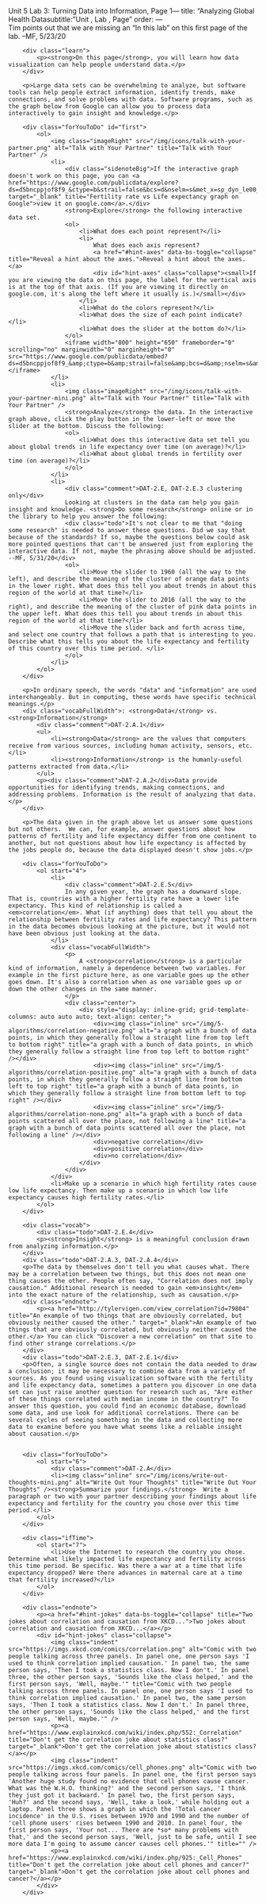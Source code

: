 Unit 5 Lab 3: Turning Data into Information, Page 1---
title: "Analyzing Global Health Datasubtitle: "Unit , Lab , Page"
order:
---
		<div class="todo">Tim points out that we are missing an "In this lab" on this first page of the lab. --MF, 5/23/20</div>
        <div class="learn">
        	<p><strong>On this page</strong>, you will learn how data visualization can help people understand data.</p>
        </div>
        
        <p>Large data sets can be overwhelming to analyze, but software tools can help people extract information, identify trends, make connections, and solve problems with data. Software programs, such as the graph below from Google can allow you to process data interactively to gain insight and knowledge.</p>
        
        <div class="forYouToDo" id="first">
			<ol>
            	<img class="imageRight" src="/img/icons/talk-with-your-partner.png" alt="Talk with Your Partner" title="Talk with Your Partner" /> 
                <li>
                    <div class="sidenoteBig">If the interactive graph doesn't work on this page, you can <a href="https://www.google.com/publicdata/explore?ds=d5bncppjof8f9_&ctype=b&strail=false&bcs=d&nselm=s&met_x=sp_dyn_le00_in&scale_x=lin&ind_x=false&met_y=sp_dyn_tfrt_in&scale_y=lin&ind_y=false&met_s=sp_pop_totl&scale_s=lin&ind_s=false&dimp_c=country:region&ifdim=country&tunit=Y&pit=1437710400000&ind=false&icfg&iconSize=0.5" target="_blank" title="Fertility rate vs Life expectancy graph on Google">view it on google.com</a>.</div>
                	<strong>Explore</strong> the following interactive data set. 
                    <ol>
                    	<li>What does each point represent?</li>
                        <li>
                            What does each axis represent?
                        	<a href="#hint-axes" data-bs-toggle="collapse" title="Reveal a hint about the axes.">Reveal a hint about the axes.</a>
                        	<div id="hint-axes" class="collapse"><small>If you are viewing the data on this page, the label for the vertical axis is at the top of that axis. (If you are viewing it directly on google.com, it's along the left where it usually is.)</small></div>
                        </li>
                    	<li>What do the colors represent?</li>
                    	<li>What does the size of each point indicate?</li>
                    	<li>What does the slider at the bottom do?</li>
                    </ol>
                    <iframe width="800" height="650" frameborder="0" scrolling="no" marginwidth="0" marginheight="0" src="https://www.google.com/publicdata/embed?ds=d5bncppjof8f9_&amp;ctype=b&amp;strail=false&amp;bcs=d&amp;nselm=s&amp;met_x=sp_dyn_le00_in&amp;scale_x=lin&amp;ind_x=false&amp;met_y=sp_dyn_tfrt_in&amp;scale_y=lin&amp;ind_y=false&amp;met_s=sp_pop_totl&amp;scale_s=lin&amp;ind_s=false&amp;dimp_c=country:region&amp;ifdim=country&amp;tunit=Y&amp;pit=1437710400000&amp;hl=en_US&amp;dl=en_US&amp;ind=false&amp;icfg&amp;iconSize=0.5"></iframe>
                </li>
                <li>
                    <img class="imageRight" src="/img/icons/talk-with-your-partner-mini.png" alt="Talk with Your Partner" title="Talk with Your Partner" />
                    <strong>Analyze</strong> the data. In the interactive graph above, click the play button in the lower-left or move the slider at the bottom. Discuss the following:
                    <ol>
                    	<li>What does this interactive data set tell you about global trends in life expectancy over time (on average)?</li>
                    	<li>What about global trends in fertility over time (on average)?</li>
                    </ol>
                </li>
                <li>
                    <div class="comment">DAT-2.E, DAT-2.E.3 clustering only</div>
                    Looking at clusters in the data can help you gain insight and knowledge. <strong>Do some research</strong> online or in the library to help you answer the following:
                    <div class="todo">It's not clear to me that "doing some research" is needed to answer these questions. Did we say that because of the standards? If so, maybe the questions below could ask more pointed questions that can't be answered just from exploring the interactive data. If not, maybe the phrasing above should be adjusted. --MF, 5/31/20</div>
                    <ol>
                        <li>Move the slider to 1960 (all the way to the left), and describe the meaning of the cluster of orange data points in the lower right. What does this tell you about trends in about this region of the world at that time?</li>
                        <li>Move the slider to 2016 (all the way to the right), and describe the meaning of the cluster of pink data points in the upper left. What does this tell you about trends in about this region of the world at that time?</li>
                        <li>Move the slider back and forth across time, and select one country that follows a path that is interesting to you. Describe what this tells you about the life expectancy and fertility of this country over this time period. </li>
                    </ol>
                </li>
            </ol>
        </div>
        
        <p>In ordinary speech, the words "data" and "information" are used interchangeably. But in computing, these words have specific technical meanings.</p>
        <div class="vocabFullWidth">: <strong>Data</strong> vs. <strong>Information</strong>
            <div class="comment">DAT-2.A.1</div>
            <ul>
                <li><strong>Data</strong> are the values that computers receive from various sources, including human activity, sensors, etc.</li>
                <li><strong>Information</strong> is the humanly-useful patterns extracted from data.</li>
            </ul>
            <p><div class="comment">DAT-2.A.2</div>Data provide opportunities for identifying trends, making connections, and addressing problems. Information is the result of analyzing that data.</p>
        </div>
    
        <p>The data given in the graph above let us answer some questions but not others.  We can, for example, answer questions about how patterns of fertility and life expectancy differ from one continent to another, but not questions about how life expectancy is affected by the jobs people do, because the data displayed doesn't show jobs.</p>
        
        <div class="forYouToDo">
			<ol start="4">
                <li>
                    <div class="comment">DAT-2.E.5</div>
                    In any given year, the graph has a downward slope. That is, countries with a higher fertility rate have a lower life expectancy. This kind of relationship is called a <em>correlation</em>. What (if anything) does that tell you about the relationship between fertility rates and life expectancy? This pattern in the data becomes obvious looking at the picture, but it would not have been obvious just looking at the data.
                </li>
                <div class="vocabFullWidth">
                    <p>
                        A <strong>correlation</strong> is a particular kind of information, namely a dependence between two variables. For example in the first picture here, as one variable goes up the other goes down. It's also a correlation when as one variable goes up or down the other changes in the same manner.
                    </p>
                    <div class="center">
                        <div style="display: inline-grid; grid-template-columns: auto auto auto; text-align: center;">
                            <div><img class="inline" src="/img/5-algorithms/correlation-negative.png" alt="a graph with a bunch of data points, in which they generally follow a straight line from top left to bottom right" title="a graph with a bunch of data points, in which they generally follow a straight line from top left to bottom right" /></div>
                            <div><img class="inline" src="/img/5-algorithms/correlation-positive.png" alt="a graph with a bunch of data points, in which they generally follow a straight line from bottom left to top right" title="a graph with a bunch of data points, in which they generally follow a straight line from bottom left to top right" /></div>
                            <div><img class="inline" src="/img/5-algorithms/correlation-none.png" alt="a graph with a bunch of data points scattered all over the place, not following a line" title="a graph with a bunch of data points scattered all over the place, not following a line" /></div>
                            <div>negative correlation</div>
                            <div>positive correlation</div>
                            <div>no correlation</div>
                        </div>
                    </div>
                </div>
                <li>Make up a scenario in which high fertility rates cause low life expectancy. Then make up a scenario in which low life expectancy causes high fertility rates.</li>
            </ol>
        </div>
        
        <div class="vocab">
            <div class="todo">DAT-2.E.4</div>
            <p><strong>Insight</strong> is a meaningful conclusion drawn from analyzing information.</p> 
        </div>
        <div class="todo">DAT-2.A.3, DAT-2.A.4</div>
        <p>The data by themselves don't tell you what causes what. There may be a correlation between two things, but this does not mean one thing causes the other. People often say, "Correlation does not imply causation." Additional research is needed to gain <em>insight</em> into the exact nature of the relationship, such as causation.</p>
        <div class="endnote">
            <p><a href="http://tylervigen.com/view_correlation?id=79804" title="An example of two things that are obviously correlated, but obviously neither caused the other." target="_blank">An example of two things that are obviously correlated, but obviously neither caused the other.</a> You can click "Discover a new correlation" on that site to find other strange correlations.</p>
        </div>
        <div class="todo">DAT-2.E.3, DAT-2.E.1</div>
        <p>Often, a single source does not contain the data needed to draw a conclusion; it may be necessary to combine data from a variety of sources. As you found using visualization software with the fertility and life expectancy data, sometimes a pattern you discover in one data set can just raise another question for research such as, "Are either of these things correlated with median income in the country?" To answer this question, you could find an economic database, download some data, and use look for additional correlations. There can be several cycles of seeing something in the data and collecting more data to examine before you have what seems like a reliable insight about causation.</p>
        
    
        <div class="forYouToDo">
			<ol start="6">
				<div class="comment">DAT-2.A</div>
                <li><img class="inline" src="/img/icons/write-out-thoughts-mini.png" alt="Write Out Your Thoughts" title="Write Out Your Thoughts" /><strong>Summarize your findings.</strong>  Write a paragraph or two with your partner describing your findings about life expectancy and fertility for the country you chose over this time period.</li>
            </ol>
        </div>

        <div class="ifTime">
			<ol start="7">
				<li>Use the Internet to research the country you chose. Determine what likely impacted life expectancy and fertility across this time period. Be specific. Was there a war at a time that life expectancy dropped? Were there advances in maternal care at a time that fertility increased?</li>				   
			</ol>
		</div>
    
        <div class="endnote">
            <p><a href="#hint-jokes" data-bs-toggle="collapse" title="Two jokes about correlation and causation from XKCD...">Two jokes about correlation and causation from XKCD...</a></p>
            <div id="hint-jokes" class="collapse">
                <img class="indent" src="https://imgs.xkcd.com/comics/correlation.png" alt="Comic with two people talking across three panels. In panel one, one person says 'I used to think correlation implied causation.' In panel two, the same person says, 'Then I took a statistics class. Now I don't.' In panel three, the other person says, 'Sounds like the class helped,' and the first person says, 'Well, maybe.'" title="Comic with two people talking across three panels. In panel one, one person says 'I used to think correlation implied causation.' In panel two, the same person says, 'Then I took a statistics class. Now I don't.' In panel three, the other person says, 'Sounds like the class helped,' and the first person says, 'Well, maybe.'" />
                <p><a href="https://www.explainxkcd.com/wiki/index.php/552:_Correlation" title="Don't get the correlation joke about statistics class?" target="_blank">Don't get the correlation joke about statistics class?</a></p>
                <img class="indent" src="https://imgs.xkcd.com/comics/cell_phones.png" alt="Comic with two people talking across four panels. In panel one, the first person says 'Another huge study found no evidence that cell phones cause cancer. What was the W.H.O. thinking?' and the second person says, 'I think they just got it backward.' In panel two, the first person says, 'Huh?' and the second says, 'Well, take a look,' while holding out a laptop. Panel three shows a graph in which the 'Total cancer incidence' in the U.S. rises between 1970 and 1990 and the number of 'cell phone users' rises between 1990 and 2010. In panel four, the first person says, 'Your not... There are *so* many problems with that,' and the second person says, 'Well, just to be safe, until I see more data I'm going to assume cancer causes cell phones.'" title="" />
                <p><a href="https://www.explainxkcd.com/wiki/index.php/925:_Cell_Phones" title="Don't get the correlation joke about cell phones and cancer?" target="_blank">Don't get the correlation joke about cell phones and cancer?</a></p>
            </div>
        </div>


